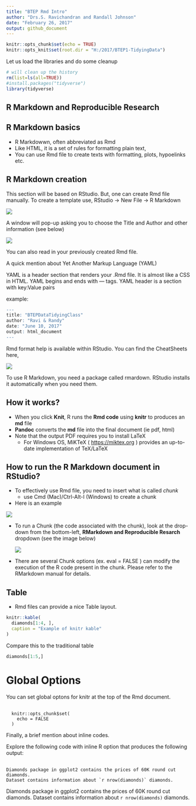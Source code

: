 ```yaml
---
title: "BTEP Rmd Intro"
author: "Drs.S. Ravichandran and Randall Johnson"
date: "February 26, 2017"
output: github_document
---
```


```r
knitr::opts_chunk$set(echo = TRUE)
knitr::opts_knit$set(root.dir = "H:/2017/BTEP1-TidyingData")
```

Let us load the libraries and do some cleanup
```r
# will clean up the history
rm(list=ls(all=TRUE))
#install.packages("tidyverse")
library(tidyverse) 
```


## R Markdown and Reproducible Research



## R Markdown basics

- R Markdowwn, often abbreviated as Rmd 
- Like HTML, it is a set of rules for formatting plain text,
- You can use Rmd file to create texts with formatting, plots, hypoelinks
  etc. 
  
## R Markdown creation

This section will be based on RStudio. But, one can create Rmd file manually.
To create a template use, RStudio -> New File -> R Markdown 

![](Images/RS-RmdFileCreation.png)

A window will pop-up asking you to choose the Title and Author and other information (see below)


![](Images/RS-RmdFileCreation1.png)

You can also read in your previously created Rmd file. 


A quick mention about Yet Another Markup Language (YAML) 

YAML is a header section that renders your .Rmd file. It is almost
like a CSS in HTML. YAML begins and ends with --- tags.
YAML header is a section with key:Value pairs 

example: 
```r
---
title: "BTEPDataTidyingClass"
author: "Ravi & Randy"
date: "June 10, 2017"
output: html_document
---
```

Rmd format help is available within RStudio. You can find the CheatSheets here,

![](Images/RS-CheatSheets.png)


To use R Markdown, you need a package called rmardown. RStudio installs it automatically when you need them. 


## How it works? 

* When you click **Knit**, R runs the **Rmd code** using **knitr** to produces an **md** file
* **Pandoc** converts the **md** file into the final document (ie pdf, html)
* Note that the output PDF requires you to install LaTeX 
    * For Windows OS, MiKTeX ( <https://miktex.org> ) provides an up-to-date implementation of 
      TeX/LaTeX 


## How to run the R Markdown document in RStudio?

* To effectively use Rmd file, you need to insert what is called *chunk* 
    * use Cmd (Mac)/Ctrl-Alt-I (Windows) to create a chunk
* Here is an example 

![](Images/RS-RmdChunkCreation.png)


* To run a Chunk (the code associated with the chunk), look at the drop-down from the 
  bottom-left, **RMarkdown and Reproducible Resarch** dropdown (see the image below)
  
  ![](Images/RS-RunChunk.png)
  
  
* There are several Chunk options (ex. eval = FALSE ) can modify the execution of the 
  R code present in the chunk. Please refer to the RMarkdown manual for details.
  

## Table 

* Rmd files can provide a nice Table layout.

```r
knitr::kable(
  diamonds[1:4, ], 
  caption = "Example of knitr kable"
)
```

Compare this to the traditional table 

```r
diamonds[1:5,]
```

# Global Options

You can set global optons for knitr at the top of the Rmd document. 

<pre> <code>
  knitr::opts_chunk$set( 
    echo = FALSE 
  ) 
</code></pre>

Finally, a brief mention about inline codes. 

Explore the following code with inline R option that produces the following output: 

<pre> <code>
Diamonds package in ggplot2 contains the prices of 60K round cut diamonds. 
Dataset contains information about `r nrow(diamonds)` diamonds.  
</code></pre>


Diamonds package in ggplot2 contains the prices of 60K round cut diamonds. 
Dataset contains information about `r nrow(diamonds)` diamonds.  
  
  